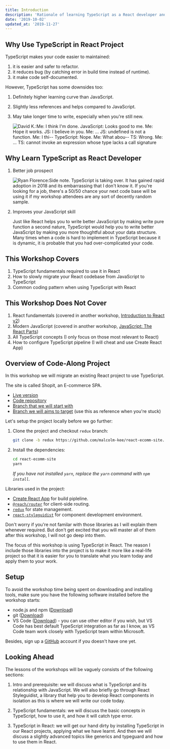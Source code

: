 ```yaml
---
title: Introduction
description: 'Rationale of learning TypeScript as a React developer and objectives of the workshop.'
date: '2019-10-02'
updated_at: '2019-11-27'
---
```


## Why Use TypeScript in React Project

TypeScript makes your code easier to maintained:

1. it is easier and safer to refactor.
1. it reduces bug (by catching error in build time instead of runtime).
1. it make code self-documented.

However, TypeScript has some downsides too:

1. Definitely higher learning curve than JavaScript.
1. Slightly less references and helps compared to JavaScript.
1. May take longer time to write, especially when you're still new.

    ![David K.:Me: I think I'm done. JavaScript: Looks good to me. Me: Hope it works. JS: I believe in you. Me: ... JS: undefined is not a function. Me: I thi-- TypeScript: Nope. Me: What abou-- TS: Wrong. Me: ... TS: cannot invoke an expression whose type lacks a call signature](david-k-piano-typescript-frustration.png)

## Why Learn TypeScript as React Developer

1. Better job prospect

    ![Ryan Florence:Side note. TypeScript is taking over. It has gained rapid adoption in 2018 and its embarrassing that I don't know it. If you're looking for a job, there's a 50/50 chance your next code base will be using it if my workshop attendees are any sort of decently random sample.](ryan-florence-typescript-comment.png)

1. Improves your JavaScript skill

    Just like React helps you to write better JavaScript by making write pure function a second nature, TypeScript would help you to write better JavaScript by making you more thoughtful about your data structure. Many times when a code is hard to implement in TypeScript because it is dynamic, it is probable that you had over-complicated your code.

## This Workshop Covers

1. TypeScript fundamentals required to use it in React
1. How to slowly migrate your React codebase from JavaScript to TypeScript
1. Common coding pattern when using TypeScript with React

## This Workshop Does Not Cover

1. React fundamentals (covered in another workshop, [Introduction to React v2](/intro-to-react-js-v2))
1. Modern JavaScript (covered in another workshop, [JavaScript: The React Parts](/js-the-react-parts))
1. All TypeScript concepts (I only focus on those most relevant to React)
1. How to configure TypeScript pipeline (I will cheat and use Create React App)

## Overview of Code-Along Project

In this workshop we will migrate an existing React project to use TypeScript.

The site is called Shopit, an E-commerce SPA.

- [Live version](https://shopit.space/)
- [Code repository](https://github.com/malcolm-kee/react-ecomm-site)
- [Branch that we will start with](https://github.com/malcolm-kee/react-ecomm-site/tree/redux)
- [Branch we will aims to target](https://github.com/malcolm-kee/react-ecomm-site/tree/redux-ts) (use this as reference when you're stuck)

<Exercise title="Project Setup">

Let's setup the project locally before we go further:

1. Clone the project and checkout `redux` branch:

   ```bash noWrapper
   git clone -b redux https://github.com/malcolm-kee/react-ecomm-site.git
   ```

2. Install the dependencies:

   ```bash noWrapper
   cd react-ecomm-site
   yarn
   ```

   _If you have not installed `yarn`, replace the `yarn` command with `npm install`._

</Exercise>

Libraries used in the project:

- [Create React App][create-react-app] for build pipleline.
- [`@reach/router`][reach-router] for client-side routing.
- [`redux`][redux] for state management.
- [`react-styleguidist`][react-styleguidist] for component development environment.

Don't worry if you're not familar with those libraries as I will explain them whenever required. But don't get excited that you will master all of them after this workshop, I will not go deep into them.

The focus of this workshop is using TypeScript in React. The reason I include those libraries into the project is to make it more like a real-life project so that it is easier for you to translate what you learn today and apply them to your work.

## Setup

To avoid the workshop time being spent on downloading and installing tools, make sure you have the following software installed before the workshop starts:

- node.js and npm ([Download](https://nodejs.org/en/download/))
- git ([Download](https://git-scm.com/downloads))
- VS Code ([Download](https://code.visualstudio.com/Download)) - you can use other editor if you wish, but VS Code has best default TypeScript integration as far as I know, as VS Code team work closely with TypeScript team within Microsoft.

Besides, sign up a [GitHub] account if you doesn't have one yet.

## Looking Ahead

The lessons of the workshops will be vaguely consists of the following sections:

1. Intro and prerequisite: we will discuss what is TypeScript and its relationship with JavaScript. We will also briefly go through React Styleguidist, a library that help you to develop React components in isolation as this is where we will write our code today.

1. TypeScript fundamentals: we will discuss the basic concepts in TypeScript, how to use it, and how it will catch type error.

1. TypeScript in React: we will get our hand dirty by installing TypeScript in our React projects, applying what we have learnt. And then we will discuss a slightly advanced topics like generics and typeguard and how to use them in React.

[create-react-app]: https://create-react-app.dev/
[reach-router]: https://reach.tech/router
[redux]: https://redux.js.org
[react-styleguidist]: https://github.com/styleguidist/react-styleguidist
[github]: https://github.com/